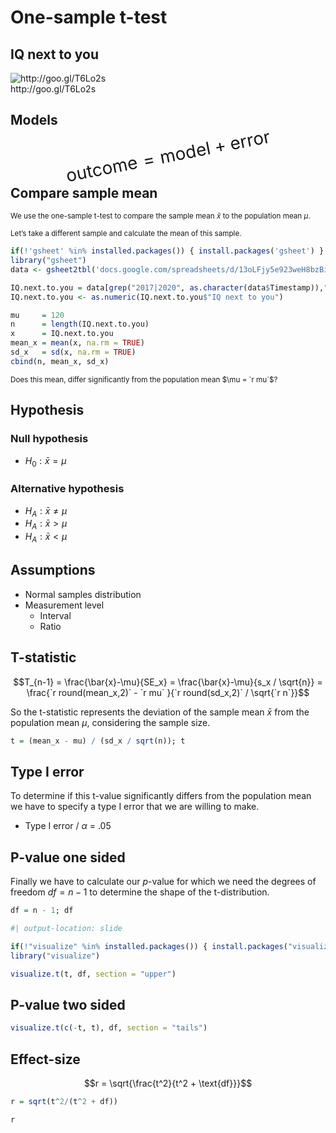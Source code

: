 # One-sample t-test {.section}

## IQ next to you

::: {.r-stack}

![http://goo.gl/T6Lo2s](../../../../topics/t-test_one-sample/QR_iq.png)
<br>
http://goo.gl/T6Lo2s

:::

## Models {.center}

<div style="font-size:200%; transform: rotate(-11deg);">
$$\text{outcome} = \text{model} + \text{error}$$
</div>

## Compare sample mean {.smaller}

<small>
We use the one-sample t-test to compare the sample mean $\bar{x}$ to the population mean $\mu$. 

Let's take a different sample and calculate the mean of this sample.
</small>

```r
if(!'gsheet' %in% installed.packages()) { install.packages('gsheet') }
library("gsheet")
data <- gsheet2tbl('docs.google.com/spreadsheets/d/13oLFjy5e923weH8bzBipZSvWYS_dpw7B77g5yW_myLg/edit?usp=sharing')

IQ.next.to.you = data[grep("2017|2020", as.character(data$Timestamp)),"IQ next to you"]
IQ.next.to.you <- as.numeric(IQ.next.to.you$"IQ next to you")
```



```r
mu     = 120
n      = length(IQ.next.to.you)
x      = IQ.next.to.you
mean_x = mean(x, na.rm = TRUE)
sd_x   = sd(x, na.rm = TRUE)
cbind(n, mean_x, sd_x)
```

<small>
Does this mean, differ significantly from the population mean $\mu = `r mu`$?
</small>

## Hypothesis {.subsection}

### Null hypothesis

* $H_0: \bar{x} = \mu$

### Alternative hypothesis

* $H_A: \bar{x} \neq \mu$
* $H_A: \bar{x} > \mu$
* $H_A: \bar{x} < \mu$

## Assumptions

* Normal samples distribution
* Measurement level
    * Interval
    * Ratio

## T-statistic

$$T_{n-1} = \frac{\bar{x}-\mu}{SE_x} = \frac{\bar{x}-\mu}{s_x / \sqrt{n}} = \frac{`r round(mean_x,2)` - `r mu` }{`r round(sd_x,2)` / \sqrt{`r n`}}$$

So the t-statistic represents the deviation of the sample mean $\bar{x}$ from the population mean $\mu$, considering the sample size.

```r
t = (mean_x - mu) / (sd_x / sqrt(n)); t
```

## Type I error {.subsection}

To determine if this t-value significantly differs from the population mean we have to specify a type I error that we are willing to make.

* Type I error / $\alpha$ = .05

## P-value one sided {.subsection}

Finally we have to calculate our _p_-value for which we need the degrees of freedom $df = n - 1$ to determine the shape of the t-distribution.

```r
df = n - 1; df
```

```r
#| output-location: slide

if(!"visualize" %in% installed.packages()) { install.packages("visualize") }
library("visualize")

visualize.t(t, df, section = "upper")
```

## P-value two sided {.subsection}

```r
visualize.t(c(-t, t), df, section = "tails")
```

## Effect-size

$$r = \sqrt{\frac{t^2}{t^2 + \text{df}}}$$

```r
r = sqrt(t^2/(t^2 + df))

r
```

